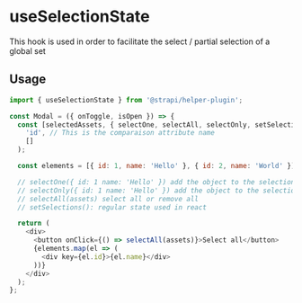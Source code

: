 <!--- useLockScroll.stories.mdx --->


<Meta title="hooks/useSelectionState" />

# useSelectionState

This hook is used in order to facilitate the select / partial selection of a global set

## Usage

```js
import { useSelectionState } from '@strapi/helper-plugin';

const Modal = ({ onToggle, isOpen }) => {
  const [selectedAssets, { selectOne, selectAll, selectOnly, setSelections }] = useSelectionState(
    'id', // This is the comparaison attribute name
    []
  );

  const elements = [{ id: 1, name: 'Hello' }, { id: 2, name: 'World' }];

  // selectOne({ id: 1 name: 'Hello' }) add the object to the selection list
  // selectOnly({ id: 1 name: 'Hello' }) add the object to the selection list and remove every others in the list
  // selectAll(assets) select all or remove all
  // setSelections(): regular state used in react

  return (
    <div>
      <button onClick={() => selectAll(assets)}>Select all</button>
      {elements.map(el => (
        <div key={el.id}>{el.name}</div>
      ))}
    </div>
  );
};
```
